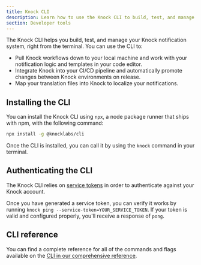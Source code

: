 ```yaml
---
title: Knock CLI
description: Learn how to use the Knock CLI to build, test, and manage your Knock notification system from the terminal.
section: Developer tools
---
```


The Knock CLI helps you build, test, and manage your Knock notification system, right from the terminal. You can use the CLI to:

- Pull Knock workflows down to your local machine and work with your notification logic and templates in your code editor.
- Integrate Knock into your CI/CD pipeline and automatically promote changes between Knock environments on release.
- Map your translation files into Knock to localize your notifications.

## Installing the CLI

You can install the Knock CLI using `npx`, a node package runner that ships with npm, with the following command:

```bash Installing the Knock CLI
npx install -g @knocklabs/cli
```

Once the CLI is installed, you can call it by using the `knock` command in your terminal.

## Authenticating the CLI

The Knock CLI relies on [service tokens](/developer-tools/service-tokens) in order to authenticate against your Knock account. 

Once you have generated a service token, you can verify it works by running `knock ping --service-token=YOUR_SERVICE_TOKEN`. If your token is valid and configured properly, you'll receive a response of `pong`.

## CLI reference

You can find a complete reference for all of the commands and flags available on the [CLI in our comprehensive reference](/cli).
